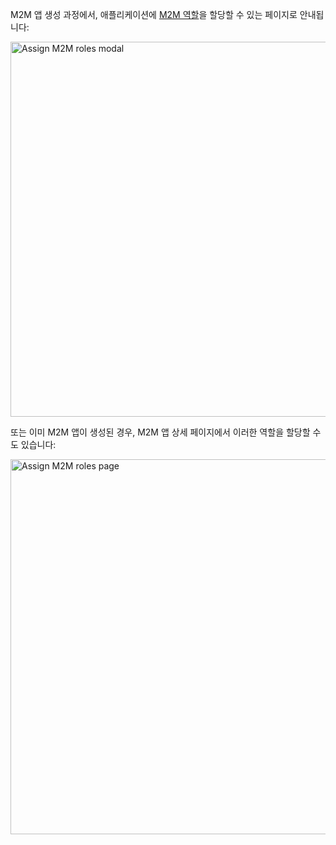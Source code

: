 M2M 앱 생성 과정에서, 애플리케이션에 [M2M 역할](/authorization/role-based-access-control/configure-roles#define-role-type)을 할당할 수 있는 페이지로 안내됩니다:

<img alt="Assign M2M roles modal" src="/img/assets/assign-m2m-roles-modal.png" width="600px" />

또는 이미 M2M 앱이 생성된 경우, M2M 앱 상세 페이지에서 이러한 역할을 할당할 수도 있습니다:

<img alt="Assign M2M roles page" src="/img/assets/assign-m2m-roles-page.png" width="600px" />
